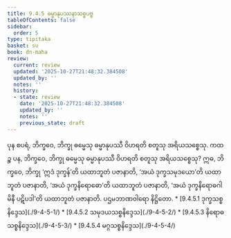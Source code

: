 ```yaml
---
title: 9.4.5 ဓမ္မာနုပဿနာသစ္စပဗ္ဗ
tableOfContents: false
sidebar:
  order: 5
type: tipitaka
basket: su
book: dn-maha
review:
  current: review
  updated: '2025-10-27T21:48:32.384508'
  updated_by: ''
  notes: ''
  history:
  - state: review
    date: '2025-10-27T21:48:32.384508'
    updated_by: ''
    notes: ''
    previous_state: draft
---
```



<ReviewStatus review={frontmatter.review} showDetails={true} />

<HypothesisAnnotation frontmatter={frontmatter} />

<DynamicBreadcrumb />

<Division number="386" book="dn-maha" e="ch" v="7" p="243">

<Paragraph number="1034" book="dn-maha">
ပုန စပရံ, ဘိက္ခဝေ, ဘိက္ခု ဓမ္မေသု ဓမ္မာနုပဿီ ဝိဟရတိ စတူသု အရိယသစ္စေသု. ကထဉ္စ ပန, ဘိက္ခဝေ, ဘိက္ခု ဓမ္မေသု ဓမ္မာနုပဿီ ဝိဟရတိ စတူသု အရိယသစ္စေသု? ဣဓ, ဘိက္ခဝေ, ဘိက္ခု ‘ဣဒံ ဒုက္ခန်’တိ ယထာဘူတံ ပဇာနာတိ, ‘အယံ ဒုက္ခသမုဒယော’တိ ယထာဘူတံ ပဇာနာတိ, ‘အယံ ဒုက္ခနိရောဓော’တိ ယထာဘူတံ ပဇာနာတိ, ‘အယံ ဒုက္ခနိရောဓဂါမိနီ ပဋိပဒါ’တိ ယထာဘူတံ ပဇာနာတိ.




</Paragraph>
</Division>

<Paragraph number="1035" type="center" book="dn-maha">
ပဌမဘာဏဝါရော နိဋ္ဌိတော.



</Paragraph>

<TableOfContents book="dn-maha" section="9.4.5">
* [9.4.5.1 ဒုက္ခသစ္စနိဒ္ဒေသ](./9-4-5-1/)
* [9.4.5.2 သမုဒယသစ္စနိဒ္ဒေသ](./9-4-5-2/)
* [9.4.5.3 နိရောဓသစ္စနိဒ္ဒေသ](./9-4-5-3/)
* [9.4.5.4 မဂ္ဂသစ္စနိဒ္ဒေသ](./9-4-5-4/)
</TableOfContents>